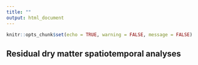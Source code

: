 ```yaml
---
title: ""
output: html_document
---
```


```r
knitr::opts_chunk$set(echo = TRUE, warning = FALSE, message = FALSE)
```

## Residual dry matter spatiotemporal analyses  

